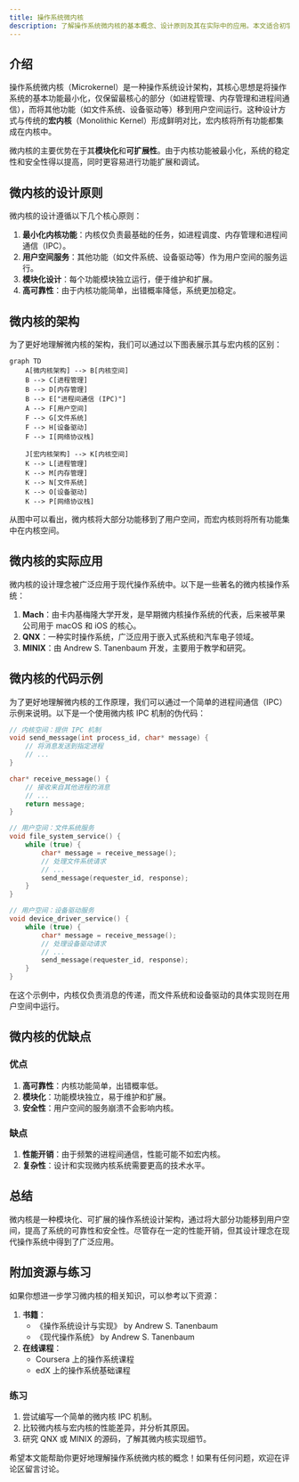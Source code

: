 ```yaml
---
title: 操作系统微内核
description: 了解操作系统微内核的基本概念、设计原则及其在实际中的应用。本文适合初学者，通过清晰的解释和示例帮助你掌握微内核的核心思想。
---
```


## 介绍

操作系统微内核（Microkernel）是一种操作系统设计架构，其核心思想是将操作系统的基本功能最小化，仅保留最核心的部分（如进程管理、内存管理和进程间通信），而将其他功能（如文件系统、设备驱动等）移到用户空间运行。这种设计方式与传统的**宏内核**（Monolithic Kernel）形成鲜明对比，宏内核将所有功能都集成在内核中。

微内核的主要优势在于其**模块化**和**可扩展性**。由于内核功能被最小化，系统的稳定性和安全性得以提高，同时更容易进行功能扩展和调试。

## 微内核的设计原则

微内核的设计遵循以下几个核心原则：

1. **最小化内核功能**：内核仅负责最基础的任务，如进程调度、内存管理和进程间通信（IPC）。
2. **用户空间服务**：其他功能（如文件系统、设备驱动等）作为用户空间的服务运行。
3. **模块化设计**：每个功能模块独立运行，便于维护和扩展。
4. **高可靠性**：由于内核功能简单，出错概率降低，系统更加稳定。

## 微内核的架构

为了更好地理解微内核的架构，我们可以通过以下图表展示其与宏内核的区别：

```mermaid
graph TD
    A[微内核架构] --> B[内核空间]
    B --> C[进程管理]
    B --> D[内存管理]
    B --> E["进程间通信 (IPC)"]
    A --> F[用户空间]
    F --> G[文件系统]
    F --> H[设备驱动]
    F --> I[网络协议栈]

    J[宏内核架构] --> K[内核空间]
    K --> L[进程管理]
    K --> M[内存管理]
    K --> N[文件系统]
    K --> O[设备驱动]
    K --> P[网络协议栈]
```

从图中可以看出，微内核将大部分功能移到了用户空间，而宏内核则将所有功能集中在内核空间。

## 微内核的实际应用

微内核的设计理念被广泛应用于现代操作系统中。以下是一些著名的微内核操作系统：

1. **Mach**：由卡内基梅隆大学开发，是早期微内核操作系统的代表，后来被苹果公司用于 macOS 和 iOS 的核心。
2. **QNX**：一种实时操作系统，广泛应用于嵌入式系统和汽车电子领域。
3. **MINIX**：由 Andrew S. Tanenbaum 开发，主要用于教学和研究。

## 微内核的代码示例

为了更好地理解微内核的工作原理，我们可以通过一个简单的进程间通信（IPC）示例来说明。以下是一个使用微内核 IPC 机制的伪代码：

```c
// 内核空间：提供 IPC 机制
void send_message(int process_id, char* message) {
    // 将消息发送到指定进程
    // ...
}

char* receive_message() {
    // 接收来自其他进程的消息
    // ...
    return message;
}

// 用户空间：文件系统服务
void file_system_service() {
    while (true) {
        char* message = receive_message();
        // 处理文件系统请求
        // ...
        send_message(requester_id, response);
    }
}

// 用户空间：设备驱动服务
void device_driver_service() {
    while (true) {
        char* message = receive_message();
        // 处理设备驱动请求
        // ...
        send_message(requester_id, response);
    }
}
```

在这个示例中，内核仅负责消息的传递，而文件系统和设备驱动的具体实现则在用户空间中运行。

## 微内核的优缺点

### 优点
1. **高可靠性**：内核功能简单，出错概率低。
2. **模块化**：功能模块独立，易于维护和扩展。
3. **安全性**：用户空间的服务崩溃不会影响内核。

### 缺点
1. **性能开销**：由于频繁的进程间通信，性能可能不如宏内核。
2. **复杂性**：设计和实现微内核系统需要更高的技术水平。

## 总结

微内核是一种模块化、可扩展的操作系统设计架构，通过将大部分功能移到用户空间，提高了系统的可靠性和安全性。尽管存在一定的性能开销，但其设计理念在现代操作系统中得到了广泛应用。

## 附加资源与练习

如果你想进一步学习微内核的相关知识，可以参考以下资源：

1. **书籍**：
   - 《操作系统设计与实现》 by Andrew S. Tanenbaum
   - 《现代操作系统》 by Andrew S. Tanenbaum
2. **在线课程**：
   - Coursera 上的操作系统课程
   - edX 上的操作系统基础课程

### 练习
1. 尝试编写一个简单的微内核 IPC 机制。
2. 比较微内核与宏内核的性能差异，并分析其原因。
3. 研究 QNX 或 MINIX 的源码，了解其微内核实现细节。

希望本文能帮助你更好地理解操作系统微内核的概念！如果有任何问题，欢迎在评论区留言讨论。
